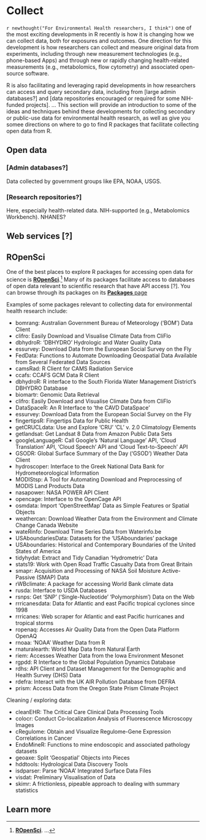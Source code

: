# Collect {#collect}

`r newthought("For Environmental Health researchers, I think")` one of the most exciting 
developments in R recently is how it is changing how we can collect data, both for 
exposures and outcomes. One direction for this development is how researchers can 
collect and measure original data from experiments, including through new measurement
technologies (e.g., phone-based Apps) and through new or rapidly changing health-related 
measurements (e.g., metabolomics, flow cytometry) and associated open-source 
software. 

R is also facilitating and leveraging rapid developments in how researchers can access and
query secondary data, including from [large admin databases?] and [data repositories
encouraged or required for some NIH-funded projects]. ... This section will provide an 
introduction to some of the ideas and techniques behind these developments for 
collecting secondary or public-use data for environmental health research, as well as
give you somee directions on where to go to find R packages that facilitate collecting
open data from R.



## Open data

### [Admin databases?]

Data collected by government groups like EPA, NOAA, USGS. 

### [Research repositories?]

Here, especially health-related data. 
NIH-supported (e.g., Metabolomics Workbench).
NHANES?

## Web services [?]

## ROpenSci

One of the best places to explore R packages for accessing open data for science is 
[**ROpenSci**](https://ropensci.org/).^[[**ROpenSci**](https://ropensci.org/). ...]
Many of its packages facilitate access to databases of open data relevant to scientific
research that have API access [?]. You can browse through its packages on 
its [**Packages** page](https://ropensci.org/packages/) 

Examples of some packages relevant to collecting data for environmental health research 
include: 

- bomrang: Australian Government Bureau of Meteorology ('BOM') Data Client
- clifro: Easily Download and Visualise Climate Data from CliFlo
- dbhydroR: 'DBHYDRO' Hydrologic and Water Quality Data
- essurvey: Download Data from the European Social Survey on the Fly
- FedData: Functions to Automate Downloading Geospatial Data Available from Several Federated Data Sources
- camsRad: R Client for CAMS Radiation Service
- ccafs: CCAFS GCM Data R Client
- dbhydroR: R interface to the South Florida Water Management District's DBHYDRO Database
- biomartr: Genomic Data Retrieval
- clifro: Easily Download and Visualise Climate Data from CliFlo
- DataSpaceR: An R Interface to 'the CAVD DataSpace'
- essurvey: Download Data from the European Social Survey on the Fly
- fingertipsR: Fingertips Data for Public Health
- getCRUCLdata: Use and Explore 'CRU' 'CL' v. 2.0 Climatology Elements
- getlandsat: Get Landsat 8 Data from Amazon Public Data Sets
- googleLanguageR: Call Google's 'Natural Language' API, 'Cloud Translation' API, 'Cloud Speech' 
API and 'Cloud Text-to-Speech' API
- GSODR: Global Surface Summary of the Day ('GSOD') Weather Data Client
- hydroscoper: Interface to the Greek National Data Bank for Hydrometeorological Information
- MODIStsp: A Tool for Automating Download and Preprocessing of MODIS Land Products Data
- nasapower: NASA POWER API Client
- opencage: Interface to the OpenCage API
- osmdata: Import 'OpenStreetMap' Data as Simple Features or Spatial Objects
- weathercan: Download Weather Data from the Environment and Climate Change Canada Website
- wateRinfo: Download Time Series Data from Waterinfo.be
- USAboundariesData: Datasets for the 'USAboundaries' package
- USAboundaries: Historical and Contemporary Boundaries of the United States of America
- tidyhydat: Extract and Tidy Canadian 'Hydrometric' Data
- stats19: Work with Open Road Traffic Casualty Data from Great Britain
- smapr: Acquisition and Processing of NASA Soil Moisture Active-Passive (SMAP) Data
- rWBclimate: A package for accessing World Bank climate data
- rusda: Interface to USDA Databases
- rsnps: Get 'SNP' ('Single-Nucleotide' 'Polymorphism') Data on the Web
- rrricanesdata: Data for Atlantic and east Pacific tropical cyclones since 1998
- rrricanes: Web scraper for Atlantic and east Pacific hurricanes and tropical storms
- ropenaq: Accesses Air Quality Data from the Open Data Platform OpenAQ
- rnoaa: 'NOAA' Weather Data from R
- rnaturalearth: World Map Data from Natural Earth
- riem: Accesses Weather Data from the Iowa Environment Mesonet
- rgpdd: R Interface to the Global Population Dynamics Database
- rdhs: API Client and Dataset Management for the Demographic and Health Survey (DHS) Data
- rdefra: Interact with the UK AIR Pollution Database from DEFRA
- prism: Access Data from the Oregon State Prism Climate Project

Cleaning / exploring data: 

- cleanEHR: The Critical Care Clinical Data Processing Tools
- colocr: Conduct Co-localization Analysis of Fluorescence Microscopy Images
- cRegulome: Obtain and Visualize Regulome-Gene Expression Correlations in Cancer
- EndoMineR: Functions to mine endoscopic and associated pathology datasets
- geoaxe: Split 'Geospatial' Objects into Pieces
- hddtools: Hydrological Data Discovery Tools
- isdparser: Parse 'NOAA' Integrated Surface Data Files
- visdat: Preliminary Visualisation of Data
- skimr: A frictionless, pipeable approach to dealing with summary statistics


## Learn more


